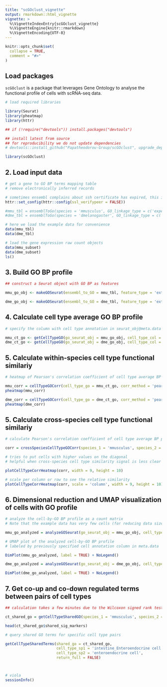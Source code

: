 ```yaml
---
title: "scGOclust_vignette"
output: rmarkdown::html_vignette
vignette: >
  %\VignetteIndexEntry{scGOclust_vignette}
  %\VignetteEngine{knitr::rmarkdown}
  %\VignetteEncoding{UTF-8}
---
```


```r
knitr::opts_chunk$set(
  collapse = TRUE,
  comment = "#>"
)
```


## Load packages

`scGOclust` is a package that leverages Gene Ontology to analyse the functional profile of cells with scRNA-seq data.

```r
# load required libraries

library(Seurat)
library(pheatmap)
library(httr)

## if (!require("devtools")) install.packages("devtools")

## install latest from source
## for reproducibility we do not update dependencies
# devtools::install_github("Papatheodorou-Group/scGOclust", upgrade_dependencies = FALSE)

library(scGOclust)

```

## 2. Load input data

```r
# get a gene to GO BP terms mapping table
# remove electronically inferred records

# sometimes ensembl complains about ssh certificate has expired, this is a known issue, run this code
httr::set_config(httr::config(ssl_verifypeer = FALSE)) 

#mmu_tbl = ensemblToGo(species = 'mmusculus', GO_linkage_type = c('experimental', 'phylogenetic', 'computational', 'author', 'curator' ))
#dme_tbl = ensemblToGo(species = 'dmelanogaster', GO_linkage_type = c('experimental', 'phylogenetic', 'computational', 'author', 'curator' ))

# here we load the example data for convenience
data(mmu_tbl)
data(dme_tbl)
```

```r
# load the gene expression raw count objects
data(mmu_subset)
data(dme_subset)
ls()
```

## 3. Build GO BP profile

```r
## construct a Seurat object with GO BP as features

mmu_go_obj <- makeGOSeurat(ensembl_to_GO = mmu_tbl, feature_type = 'external_gene_name', seurat_obj = mmu_subset)

dme_go_obj <- makeGOSeurat(ensembl_to_GO = dme_tbl, feature_type = 'external_gene_name', seurat_obj = dme_subset)

```

## 4. Calculate cell type average GO BP profile

```r
# specify the column with cell type annotation in seurat_obj@meta.data

mmu_ct_go <- getCellTypeGO(go_seurat_obj = mmu_go_obj, cell_type_col = 'cell_type_annotation')
dme_ct_go <- getCellTypeGO(go_seurat_obj = dme_go_obj, cell_type_col = 'annotation')

```

## 5. Calculate within-species cell type functional similariy

```r
# heatmap of Pearson's correlation coefficient of cell type average BP profiles within species

mmu_corr = cellTypeGOCorr(cell_type_go = mmu_ct_go, corr_method = 'pearson')
pheatmap(mmu_corr)
```

```r
dme_corr = cellTypeGOCorr(cell_type_go = dme_ct_go, corr_method = 'pearson')
pheatmap(dme_corr)
```

## 5. Calculate cross-species cell type functional similariy


```r

# calculate Pearson's correlation coefficient of cell type average BP profiles across species

corr = crossSpeciesCellTypeGOCorr(species_1 = 'mmusculus', species_2 = 'dmelanogaster', cell_type_go_sp1 = mmu_ct_go, cell_type_go_sp2 = dme_ct_go, corr_method = 'pearson')

```


```r

# tries to put cells with higher values on the diagonal
# helpful when cross-species cell type similarity signal is less clear

plotCellTypeCorrHeatmap(corr, width = 9, height = 10)

# scale per column or row to see the relative similarity
plotCellTypeCorrHeatmap(corr, scale = 'column', width = 9, height = 10)


```



## 6. Dimensional reduction and UMAP visualization of cells with GO profile

```r

# analyze the cell-by-GO BP profile as a count matrix
# Note that the example data has very few cells (for reducing data size), so I am using a small UMAP min_dist and small spread here. Default min_dist is 0.3 and spread is 1.

mmu_go_analyzed = analyzeGOSeurat(go_seurat_obj = mmu_go_obj, cell_type_col = 'cell_type_annotation', min.dist = 0.1, spread = 0.5)
```

```r
# UMAP plot of the analyzed cell-by-GO BP profile
# labeled by previously specified cell annotation column in meta.data

DimPlot(mmu_go_analyzed, label = TRUE) + NoLegend()
```


```r
dme_go_analyzed = analyzeGOSeurat(go_seurat_obj = dme_go_obj, cell_type_col = 'annotation', min_dist=0.1, spread=0.5)
```

```r
DimPlot(dme_go_analyzed, label = TRUE) + NoLegend()
```

## 7. Get co-up and co-down regulated terms between pairs of cell types

```r

## calculation takes a few minutes due to the Wilcoxon signed rank test

ct_shared_go = getCellTypeSharedGO(species_1 = 'mmusculus', species_2 = 'dmelanogaster', analyzed_go_seurat_sp1 = mmu_go_analyzed, analyzed_go_seurat_sp2 = dme_go_analyzed, cell_type_col_sp1 = 'cell_type_annotation', cell_type_col_sp2 = 'annotation')
```

```r
head(ct_shared_go$shared_sig_markers)
```

```r

# query shared GO terms for specific cell type pairs

getCellTypeSharedTerms(shared_go = ct_shared_go,
                       cell_type_sp1 = 'intestine_Enteroendocrine cell', 
                       cell_type_sp2 = 'enteroendocrine cell',
                       return_full = FALSE)




```

```r

# viola
sessionInfo()

```
